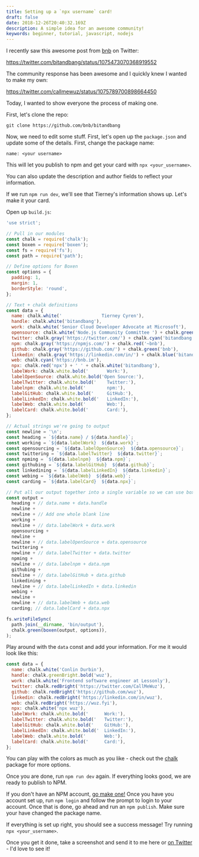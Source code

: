 ```yaml
---
title: Setting up a `npx username` card!
draft: false
date: 2018-12-26T20:40:32.169Z
description: A simple idea for an awesome community!
keywords: beginner, tutorial, javascript, nodejs
---
```


I recently saw this awesome post from [bnb](https://dev.to/bnb) on Twitter:

https://twitter.com/bitandbang/status/1075473070368919552

The community response has been awesome and I quickly knew I wanted to make my own:

https://twitter.com/callmewuz/status/1075789700898664450

Today, I wanted to show everyone the process of making one.

First, let's clone the repo:

```
git clone https://github.com/bnb/bitandbang
```

Now, we need to edit some stuff. First, let's open up the `package.json` and update some of the details. First, change the package name:

```
name: <your username>
```

This will let you publish to npm and get your card with `npx <your_username>`.

You can also update the description and author fields to reflect your information.

If we run `npm run dev`, we'll see that Tierney's information shows up. Let's make it your card.

Open up `build.js`:

```js
'use strict';

// Pull in our modules
const chalk = require('chalk');
const boxen = require('boxen');
const fs = require('fs');
const path = require('path');

// Define options for Boxen
const options = {
  padding: 1,
  margin: 1,
  borderStyle: 'round',
};

// Text + chalk definitions
const data = {
  name: chalk.white('               Tierney Cyren'),
  handle: chalk.white('bitandbang'),
  work: chalk.white('Senior Cloud Developer Advocate at Microsoft'),
  opensource: chalk.white('Node.js Community Committee ') + chalk.green('⬢'),
  twitter: chalk.gray('https://twitter.com/') + chalk.cyan('bitandbang'),
  npm: chalk.gray('https://npmjs.com/') + chalk.red('~bnb'),
  github: chalk.gray('https://github.com/') + chalk.green('bnb'),
  linkedin: chalk.gray('https://linkedin.com/in/') + chalk.blue('bitandbang'),
  web: chalk.cyan('https://bnb.im'),
  npx: chalk.red('npx') + ' ' + chalk.white('bitandbang'),
  labelWork: chalk.white.bold('       Work:'),
  labelOpenSource: chalk.white.bold('Open Source:'),
  labelTwitter: chalk.white.bold('    Twitter:'),
  labelnpm: chalk.white.bold('        npm:'),
  labelGitHub: chalk.white.bold('     GitHub:'),
  labelLinkedIn: chalk.white.bold('   LinkedIn:'),
  labelWeb: chalk.white.bold('        Web:'),
  labelCard: chalk.white.bold('       Card:'),
};

// Actual strings we're going to output
const newline = '\n';
const heading = `${data.name} / ${data.handle}`;
const working = `${data.labelWork}  ${data.work}`;
const opensourcing = `${data.labelOpenSource}  ${data.opensource}`;
const twittering = `${data.labelTwitter}  ${data.twitter}`;
const npming = `${data.labelnpm}  ${data.npm}`;
const githubing = `${data.labelGitHub}  ${data.github}`;
const linkedining = `${data.labelLinkedIn}  ${data.linkedin}`;
const webing = `${data.labelWeb}  ${data.web}`;
const carding = `${data.labelCard}  ${data.npx}`;

// Put all our output together into a single variable so we can use boxen effectively
const output =
  heading + // data.name + data.handle
  newline +
  newline + // Add one whole blank line
  working +
  newline + // data.labelWork + data.work
  opensourcing +
  newline +
  newline + // data.labelOpenSource + data.opensource
  twittering +
  newline + // data.labelTwitter + data.twitter
  npming +
  newline + // data.labelnpm + data.npm
  githubing +
  newline + // data.labelGitHub + data.github
  linkedining +
  newline + // data.labelLinkedIn + data.linkedin
  webing +
  newline +
  newline + // data.labelWeb + data.web
  carding; // data.labelCard + data.npx

fs.writeFileSync(
  path.join(__dirname, 'bin/output'),
  chalk.green(boxen(output, options)),
);
```

Play around with the `data` const and add your information. For me it would look like this:

```js
const data = {
  name: chalk.white('Conlin Durbin'),
  handle: chalk.greenBright.bold('wuz'),
  work: chalk.white('Frontend software engineer at Lessonly'),
  twitter: chalk.redBright('https://twitter.com/CallMeWuz'),
  github: chalk.redBright('https://github.com/wuz'),
  linkedin: chalk.redBright('https://linkedin.com/in/wuz'),
  web: chalk.redBright('https://wuz.fyi'),
  npx: chalk.white('npx wuz'),
  labelWork: chalk.white.bold('      Work:'),
  labelTwitter: chalk.white.bold('   Twitter:'),
  labelGitHub: chalk.white.bold('    GitHub:'),
  labelLinkedIn: chalk.white.bold('  LinkedIn:'),
  labelWeb: chalk.white.bold('       Web:'),
  labelCard: chalk.white.bold('      Card:'),
};
```

You can play with the colors as much as you like - check out the [chalk](https://npmjs.org/package/chalk) package for more options.

Once you are done, run `npm run dev` again. If everything looks good, we are ready to publish to NPM.

If you don't have an NPM account, [go make one!](https://npmjs.org) Once you have you account set up, run `npm login` and follow the prompt to login to your account. Once that is done, go ahead and run an `npm publish`. Make sure your have changed the package name.

If everything is set up right, you should see a success message! Try running `npx <your_username>`.

Once you get it done, take a screenshot and send it to me here or [on Twitter](https://twitter.com/CallMeWuz) - I'd love to see it!

